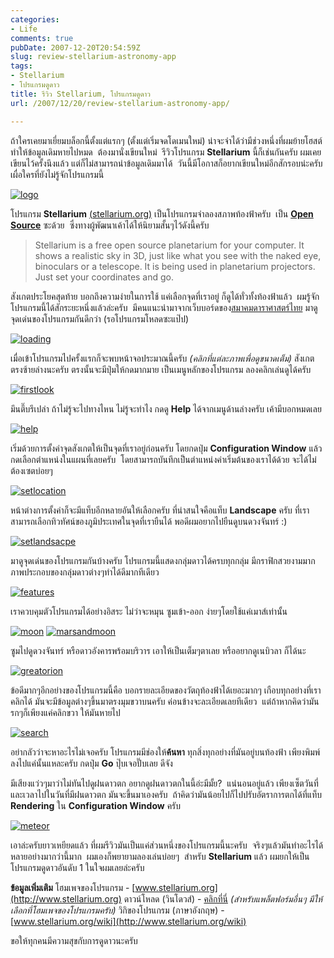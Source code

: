 ```yaml
---
categories:
- Life
comments: true
pubDate: 2007-12-20T20:54:59Z
slug: review-stellarium-astronomy-app
tags:
- Stellarium
- โปรแกรมดูดาว
title: รีวิว Stellarium, โปรแกรมดูดาว
url: /2007/12/20/review-stellarium-astronomy-app/

---
```


ถ้าใครเคยมาเยี่ยมบล็อกนี้ตั้งแต่แรกๆ (ตั้งแต่เริ่มจดโดเมนใหม่) น่าจะจำได้ว่ามีช่วงหนึ่งที่ผมย้ายโฮสต์ ทำให้ข้อมูลเดิมหายไปหมด  ต้องมานั่งเขียนใหม่  รีวิวโปรแกรม **Stellarium** นี้ก็เช่นกันครับ ผมเคยเขียนไว้ครั้งนึงแล้ว แต่ก็ไม่สามารถนำข้อมูลเดิมมาได้  วันนี้มีโอกาสก็อยากเขียนใหม่อีกสักรอบน่ะครับ เผื่อใครที่ยังไม่รู้จักโปรแกรมนี้

[![logo](https://armno.in.th/wp-content/uploads/2007/12/logo-thumb.jpg)](https://armno.in.th/wp-content/uploads/2007/12/logo.jpg)

โปรแกรม **Stellarium** [(stellarium.org)](http://www.stellarium.org) เป็นโปรแกรมจำลองสภาพท้องฟ้าครับ  เป็น **[Open Source](http://en.wikipedia.org/wiki/Open_source)** ซะด้วย  ซึ่งทางผู้พัฒนาเค้าได้ให้นิยามสั้นๆไว้ดังนี้ครับ


> Stellarium is a free open source planetarium for your computer. It shows a realistic sky in 3D, just like what you see with the naked eye, binoculars or a telescope.
It is being used in planetarium projectors. Just set your coordinates and go.


สังเกตประโยคสุดท้าย บอกถึงความง่ายในการใช้ แค่เลือกจุดที่เราอยู่ ก็ดูได้ทั่วทั้งท้องฟ้าแล้ว  ผมรู้จักโปรแกรมนี้ได้สักระยะหนึ่งแล้วล่ะครับ  มีคนแนะนำมาจากเว็บบอร์ดของ[สมาคมดาราศาสตร์ไทย](http://thaiastro.nectec.or.th) มาดูจุดเด่นของโปรแกรมกันดีกว่า (รอโปรแกรมโหลดซะแป๊ป)

[![loading](https://armno.in.th/wp-content/uploads/2007/12/loading-thumb.jpg)](https://armno.in.th/wp-content/uploads/2007/12/loading.jpg)

เมื่อเข้าโปรแกรมไปครั้งแรกก็จะพบหน้าจอประมาณนี้ครับ _(คลิกที่แต่ละภาพเพื่อดูขนาดเต็ม)_ สังเกตตรงซ้ายล่างนะครับ ตรงนั้นจะมีปุ่มให้กดมากมาย เป็นเมนูหลักของโปรแกรม ลองคลิกเล่นดูได้ครับ

[![firstlook](https://armno.in.th/wp-content/uploads/2007/12/firstlook-thumb.jpg)](https://armno.in.th/wp-content/uploads/2007/12/firstlook.jpg)

มึนตึ๊บรึเปล่า ถ้าไม่รู้จะไปทางไหน ไม่รู้จะทำไง กดดู **Help** ได้จากเมนูด้านล่างครับ เค้ามีบอกหมดเลย

[![help](https://armno.in.th/wp-content/uploads/2007/12/help-thumb.jpg)](https://armno.in.th/wp-content/uploads/2007/12/help.jpg)

เริ่มด้วยการตั้งค่าจุดสังเกตให้เป็นจุดที่เราอยู่ก่อนครับ โดยกดปุ่ม **Configuration Window** แล้วกดเลือกตำแหน่งในแผนที่เลยครับ  โดยสามารถบันทึกเป็นตำแหน่งค่าเริ่มต้นของเราได้ด้วย จะได้ไม่ต้องเซตบ่อยๆ

[![setlocation](https://armno.in.th/wp-content/uploads/2007/12/setlocation-thumb.jpg)](https://armno.in.th/wp-content/uploads/2007/12/setlocation.jpg)

หน้าต่างการตั้งค่าก็จะมีแท็บอีกหลายอันให้เลือกครับ ที่น่าสนใจคือแท็บ **Landscape** ครับ ที่เราสามารถเลือกทิวทัศน์ของภูมิประเทศในจุดที่เรายืนได้ พอดีผมอยากไปยืนดูบนดวงจันทร์ :)

[![setlandsacpe](https://armno.in.th/wp-content/uploads/2007/12/setlandsacpe-thumb.jpg)](https://armno.in.th/wp-content/uploads/2007/12/setlandsacpe.jpg)

มาดูจุดเด่นของโปรแกรมกันบ้างครับ โปรแกรมนี้แสดงกลุ่มดาวได้ครบทุกกลุ่ม มีกราฟิกสวยงามมาก ภาพประกอบของกลุ่มดาวต่างๆทำได้ดีมากทีเดียว

[![features](https://armno.in.th/wp-content/uploads/2007/12/features-thumb1.jpg)](https://armno.in.th/wp-content/uploads/2007/12/features.jpg)

เราควบคุมตัวโปรแกรมได้อย่างอิสระ ไม่ว่าจะหมุน ซูมเข้า-ออก ง่ายๆโดยใช้แค่เมาส์เท่านั้น

[![moon](https://armno.in.th/wp-content/uploads/2007/12/moon-thumb.jpg)](https://armno.in.th/wp-content/uploads/2007/12/moon.jpg) [![marsandmoon](https://armno.in.th/wp-content/uploads/2007/12/marsandmoon-thumb.jpg)](https://armno.in.th/wp-content/uploads/2007/12/marsandmoon.jpg)

ซูมไปดูดวงจันทร์ หรือดาวอังคารพร้อมบริวาร เอาให้เป็นเต็มๆตาเลย หรืออยากดูเนบิวลา ก็ได้นะ

[![greatorion](https://armno.in.th/wp-content/uploads/2007/12/greatorion-thumb.jpg)](https://armno.in.th/wp-content/uploads/2007/12/greatorion.jpg)

ข้อดีมากๆอีกอย่างของโปรแกรมนี้คือ บอกรายละเอียดของวัตถุท้องฟ้าได้เยอะมากๆ เกือบทุกอย่างที่เราคลิกได้ มันจะมีข้อมูลต่างๆขึ้นมาตรงมุมขวาบนครับ ค่อนข้างจะละเอียดเลยทีเดียว  แต่ถ้าหากคิดว่ามันรกๆก็เพียงแค่คลิกขวา ให้มันหายไป

[![search](https://armno.in.th/wp-content/uploads/2007/12/search-thumb.jpg)](https://armno.in.th/wp-content/uploads/2007/12/search.jpg)

อย่ากลัวว่าจะหาอะไรไม่เจอครับ โปรแกรมมีช่องให้**ค้นหา** ทุกสิ่งทุกอย่างที่มันอยู่บนท้องฟ้า เพียงพิมพ์ลงไปแค่นั้นแหละครับ กดปุ่ม **Go** ปุ๊บเจอปั๊บเลย ดีจัง

มีเสียงแว่วๆมาว่าไม่ทันไปดูฝนดาวตก อยากดูฝนดาวตกในนี้อ่ะมีมั้ย?  แน่นอนอยู่แล้ว เพียงเซ็ตวันที่และเวลาไปในวันที่มีฝนดาวตก มันจะขึ้นมาเองครับ  ถ้าคิดว่ามันน้อยไปก็ไปปรับอัตราการตกได้ที่แท็บ **Rendering** ใน **Configuration Window** ครับ

[![meteor](https://armno.in.th/wp-content/uploads/2007/12/meteor-thumb.jpg)](https://armno.in.th/wp-content/uploads/2007/12/meteor.jpg)

เอาล่ะครับยาวเหยียดแล้ว ที่ผมรีวิวมันเป็นแค่ส่วนหนึ่งของโปรแกรมนี้นะครับ  จริงๆแล้วมันทำอะไรได้หลายอย่างมากว่านี้มาก  ผมเองก็พยายามลองเล่นบ่อยๆ  สำหรับ **Stellarium** แล้ว ผมยกให้เป็นโปรแกรมดูดาวอันดับ 1 ในใจผมเลยล่ะครับ

**ข้อมูลเพิ่มเติม**
โฮมเพจของโปรแกรม - [www.stellarium.org](http://www.stellarium.org)
ดาวน์โหลด (วินโดวส์) - [คลิกที่นี่](https://sourceforge.net/project/downloading.php?group_id=48857&filename=stellarium-0.9.0.exe&84662567) _(สำหรับแพล็ตฟอร์มอื่นๆ มีให้เลือกที่โฮมเพจของโปรแกรมครับ)_
วิกิของโปรแกรม (ภาษาอังกฤษ) - [www.stellarium.org/wiki](http://www.stellarium.org/wiki)

ขอให้ทุกคนมีความสุขกับการดูดาวนะครับ
